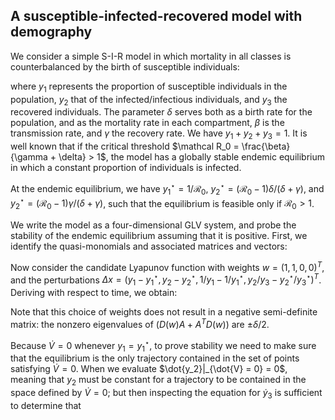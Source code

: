 ## A susceptible-infected-recovered model with demography
\label{sec:sir}

We consider a simple S-I-R model in which mortality in all classes is counterbalanced by the birth of susceptible individuals:

\begin{equation}
\label{eq:sir}
\begin{cases}
\begin{aligned}
\dot{y}_1 &= \delta - \delta y_1 - \beta y_1 y_2 = y_1 \left(-\delta + \delta \frac{1}{y_1} - \beta y_2 \right)\\
\dot{y}_2 &= - (\delta + \gamma) y_2 + \beta y_1 y_2 = y_2 \left(-(\delta + \gamma) + \beta y_1 \right)\\
\dot{y_3} &= \gamma y_2 - \delta y_3 = y_3 \left(-\delta + \gamma \frac{y_2}{y_3} \right)
\end{aligned}
\end{cases}
\end{equation}

where $y_1$ represents the proportion of susceptible individuals in the population, $y_2$ that of the infected/infectious individuals, and $y_3$ the recovered individuals. The parameter $\delta$ serves both as a birth rate for the population, and as the mortality rate in each compartment, $\beta$ is the transmission rate, and $\gamma$ the recovery rate. We have $y_1 + y_2 + y_3 = 1$. It is well known that if the critical threshold $\mathcal R_0 = \frac{\beta}{\gamma + \delta} > 1$, the model has a globally stable endemic equilibrium in which a constant proportion of individuals is infected.

At the endemic equilibrium, we have $y_1^\star = 1 / \mathcal R_0$, $y_2^\star = (\mathcal R_0 - 1) \delta / (\delta + \gamma)$, and $y_2^\star = (\mathcal R_0 - 1) \gamma / (\delta + \gamma)$, such that the equilibrium is feasible only if $\mathcal R_0 >1$. 

We write the model as a four-dimensional GLV system, and probe the stability of the endemic equilibrium assuming that it is positive. First, we identify the quasi-monomials and associated matrices and vectors:

\begin{equation}
\begin{aligned}
x = \begin{pmatrix}
y_1\\
y_2\\
\frac{1}{y_1}\\
\frac{y_2}{y_3}
\end{pmatrix}
\quad
s = \begin{pmatrix}
-\delta \\
-\delta - \gamma \\
-\delta
\end{pmatrix}
\quad
M = \begin{pmatrix}
0 & -\beta & \delta & 0\\
\beta & 0 & 0 & 0 \\
0 & 0 & 0 & \gamma
\end{pmatrix}
\quad
B = \begin{pmatrix}
1 & 0 & 0\\
0 & 1 & 0\\
-1 & 0 & 0\\
0 & 1 & -1
\end{pmatrix}
\\
r = \begin{pmatrix}
-\delta \\
-\delta - \gamma \\
\delta\\
-\gamma
\end{pmatrix}
\quad 
A = \begin{pmatrix}
0 & -\beta & \delta & 0 \\
\beta & 0 & 0 & 0\\
0 & \beta & -\delta & 0 \\
\beta & 0 & 0 & -\gamma
\end{pmatrix}
\end{aligned}
\end{equation}

Now consider the candidate Lyapunov function with weights $w = (1,1,0,0)^T$, and the perturbations $\Delta x = (y_1 - y_1^\star, y_2 - y_2^\star, 1/y_1 - 1 / y_1^\star, y_2 / y_3 - y_2^\star / y_3^\star)^T$. Deriving with respect to time, we obtain:

\begin{equation}
\dot{V} = \frac{1}{2} \Delta x^T (D(w) A + A^T D(w)) \Delta x =  - \delta \frac{(y_1 - y_1^\star)^2}{y_1 y_1^\star} \leq 0
\end{equation}

Note that this choice of weights does not result in a negative semi-definite matrix: the nonzero eigenvalues of $(D(w) A + A^T D(w))$ are $\pm \delta / 2$. 

Because $\dot{V} = 0$ whenever $y_1 = y_1^\star$, to prove stability we need to make sure that the equilibrium is the only trajectory contained in the set of points satisfying $\dot{V} = 0$. When we evaluate $\dot{y_2}|_{\dot{V} = 0} = 0$, meaning that $y_2$ must be constant for a trajectory to be contained in the space defined by $\dot{V} = 0$; but then inspecting the equation for $\dot{y}_3$ is sufficient to determine that 





